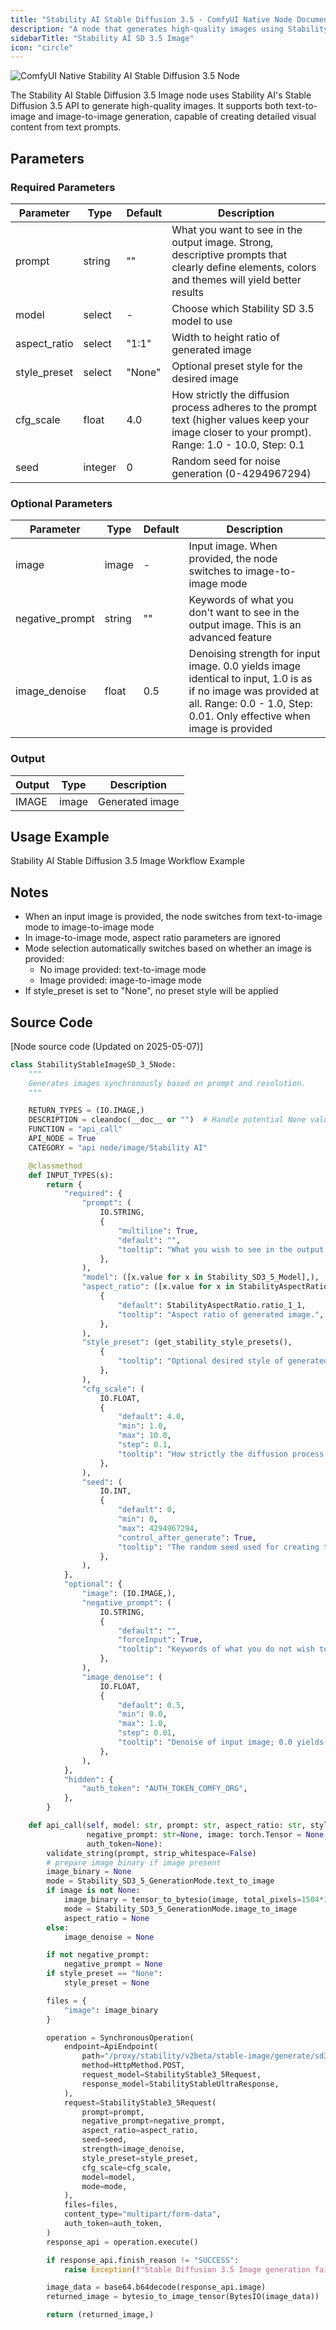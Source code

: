 ```yaml
---
title: "Stability AI Stable Diffusion 3.5 - ComfyUI Native Node Documentation"
description: "A node that generates high-quality images using Stability AI Stable Diffusion 3.5 model"
sidebarTitle: "Stability AI SD 3.5 Image"
icon: "circle"
---
```


![ComfyUI Native Stability AI Stable Diffusion 3.5 Node](/images/built-in-nodes/api_nodes/stability-ai/stability-ai-stable-image-sd-3-5.jpg)

The Stability AI Stable Diffusion 3.5 Image node uses Stability AI's Stable Diffusion 3.5 API to generate high-quality images. It supports both text-to-image and image-to-image generation, capable of creating detailed visual content from text prompts.

## Parameters

### Required Parameters

| Parameter    | Type    | Default | Description                                                                                                                                       |
| ------------ | ------- | ------- | ------------------------------------------------------------------------------------------------------------------------------------------------- |
| prompt       | string  | ""      | What you want to see in the output image. Strong, descriptive prompts that clearly define elements, colors and themes will yield better results   |
| model        | select  | -       | Choose which Stability SD 3.5 model to use                                                                                                        |
| aspect_ratio | select  | "1:1"   | Width to height ratio of generated image                                                                                                          |
| style_preset | select  | "None"  | Optional preset style for the desired image                                                                                                       |
| cfg_scale    | float   | 4.0     | How strictly the diffusion process adheres to the prompt text (higher values keep your image closer to your prompt). Range: 1.0 - 10.0, Step: 0.1 |
| seed         | integer | 0       | Random seed for noise generation (0-4294967294)                                                                                                   |

### Optional Parameters

| Parameter       | Type   | Default | Description                                                                                                                                                                             |
| --------------- | ------ | ------- | --------------------------------------------------------------------------------------------------------------------------------------------------------------------------------------- |
| image           | image  | -       | Input image. When provided, the node switches to image-to-image mode                                                                                                                    |
| negative_prompt | string | ""      | Keywords of what you don't want to see in the output image. This is an advanced feature                                                                                                 |
| image_denoise   | float  | 0.5     | Denoising strength for input image. 0.0 yields image identical to input, 1.0 is as if no image was provided at all. Range: 0.0 - 1.0, Step: 0.01. Only effective when image is provided |

### Output

| Output | Type  | Description     |
| ------ | ----- | --------------- |
| IMAGE  | image | Generated image |


## Usage Example

<Card title="Stability AI Stable Diffusion 3.5 Image Workflow Example" icon="book" href="/tutorials/api-nodes/stability-ai/stable-diffusion-3-5-image">
Stability AI Stable Diffusion 3.5 Image Workflow Example
</Card>

## Notes

- When an input image is provided, the node switches from text-to-image mode to image-to-image mode
- In image-to-image mode, aspect ratio parameters are ignored
- Mode selection automatically switches based on whether an image is provided:
  - No image provided: text-to-image mode
  - Image provided: image-to-image mode
- If style_preset is set to "None", no preset style will be applied

## Source Code

[Node source code (Updated on 2025-05-07)]

```python
class StabilityStableImageSD_3_5Node:
    """
    Generates images synchronously based on prompt and resolution.
    """

    RETURN_TYPES = (IO.IMAGE,)
    DESCRIPTION = cleandoc(__doc__ or "")  # Handle potential None value
    FUNCTION = "api_call"
    API_NODE = True
    CATEGORY = "api node/image/Stability AI"

    @classmethod
    def INPUT_TYPES(s):
        return {
            "required": {
                "prompt": (
                    IO.STRING,
                    {
                        "multiline": True,
                        "default": "",
                        "tooltip": "What you wish to see in the output image. A strong, descriptive prompt that clearly defines elements, colors, and subjects will lead to better results."
                    },
                ),
                "model": ([x.value for x in Stability_SD3_5_Model],),
                "aspect_ratio": ([x.value for x in StabilityAspectRatio],
                    {
                        "default": StabilityAspectRatio.ratio_1_1,
                        "tooltip": "Aspect ratio of generated image.",
                    },
                ),
                "style_preset": (get_stability_style_presets(),
                    {
                        "tooltip": "Optional desired style of generated image.",
                    },
                ),
                "cfg_scale": (
                    IO.FLOAT,
                    {
                        "default": 4.0,
                        "min": 1.0,
                        "max": 10.0,
                        "step": 0.1,
                        "tooltip": "How strictly the diffusion process adheres to the prompt text (higher values keep your image closer to your prompt)",
                    },
                ),
                "seed": (
                    IO.INT,
                    {
                        "default": 0,
                        "min": 0,
                        "max": 4294967294,
                        "control_after_generate": True,
                        "tooltip": "The random seed used for creating the noise.",
                    },
                ),
            },
            "optional": {
                "image": (IO.IMAGE,),
                "negative_prompt": (
                    IO.STRING,
                    {
                        "default": "",
                        "forceInput": True,
                        "tooltip": "Keywords of what you do not wish to see in the output image. This is an advanced feature."
                    },
                ),
                "image_denoise": (
                    IO.FLOAT,
                    {
                        "default": 0.5,
                        "min": 0.0,
                        "max": 1.0,
                        "step": 0.01,
                        "tooltip": "Denoise of input image; 0.0 yields image identical to input, 1.0 is as if no image was provided at all.",
                    },
                ),
            },
            "hidden": {
                "auth_token": "AUTH_TOKEN_COMFY_ORG",
            },
        }

    def api_call(self, model: str, prompt: str, aspect_ratio: str, style_preset: str, seed: int, cfg_scale: float,
                 negative_prompt: str=None, image: torch.Tensor = None, image_denoise: float=None,
                 auth_token=None):
        validate_string(prompt, strip_whitespace=False)
        # prepare image binary if image present
        image_binary = None
        mode = Stability_SD3_5_GenerationMode.text_to_image
        if image is not None:
            image_binary = tensor_to_bytesio(image, total_pixels=1504*1504).read()
            mode = Stability_SD3_5_GenerationMode.image_to_image
            aspect_ratio = None
        else:
            image_denoise = None

        if not negative_prompt:
            negative_prompt = None
        if style_preset == "None":
            style_preset = None

        files = {
            "image": image_binary
        }

        operation = SynchronousOperation(
            endpoint=ApiEndpoint(
                path="/proxy/stability/v2beta/stable-image/generate/sd3",
                method=HttpMethod.POST,
                request_model=StabilityStable3_5Request,
                response_model=StabilityStableUltraResponse,
            ),
            request=StabilityStable3_5Request(
                prompt=prompt,
                negative_prompt=negative_prompt,
                aspect_ratio=aspect_ratio,
                seed=seed,
                strength=image_denoise,
                style_preset=style_preset,
                cfg_scale=cfg_scale,
                model=model,
                mode=mode,
            ),
            files=files,
            content_type="multipart/form-data",
            auth_token=auth_token,
        )
        response_api = operation.execute()

        if response_api.finish_reason != "SUCCESS":
            raise Exception(f"Stable Diffusion 3.5 Image generation failed: {response_api.finish_reason}.")

        image_data = base64.b64decode(response_api.image)
        returned_image = bytesio_to_image_tensor(BytesIO(image_data))

        return (returned_image,)
```

